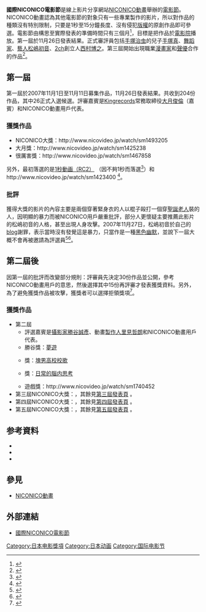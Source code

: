 {{Japanese|japanese=国際ニコニコ映画祭|kana=こくさいニコニコえいがさい|romaji=Kokusai Niconico Ēgasai}}
'''國際NICONICO電影節'''是線上影片分享網站[[NICONICO動畫|NICONICO動畫]]舉辦的[[電影節|電影節]]。NICONICO動畫認為其他電影節的對象只有一些專業製作的影片，所以對作品的種類沒有特別限制，只要是1秒至15分鐘長度、沒有侵犯[[版權|版權]]的原創作品即可參選。電影節由構思至實際發表的準備時間只有三個月<ref>{{cite web|url= http://ascii.jp/elem/000/000/080/80439/|script-title= ja:内輪ウケをオープンに──手塚眞が語る「国際ニコニコ映画祭」の狙い|accessdate= 2007-11-28|author= |date= 2007-11-02|publisher= ASCII|language= ja|archive-date= 2020-10-27|archive-url= https://web.archive.org/web/20201027232129/https://ascii.jp/elem/000/000/080/80439/|dead-url= no}}</ref>，目標是把作品於[[電影院|電影院]]播放。第一屆於11月26日發表結果。正式審評員包括[[手塚治虫|手塚治虫]]的兒子[[手塚真|手塚真]]、[[舞蹈家|舞蹈家]]{{lang|ja|[[スメリー|スメリー]]}}、[[藝人|藝人]][[松嶋初音|松嶋初音]]、[[2ch|2ch]]創立人[[西村博之|西村博之]]。第三屆開始出現職業[[漫畫家|漫畫家]]和[[聲優|聲優]]合作的作品<ref>{{Cite web |url=http://www.nicovideo.jp/watch/sm2243217 |title=存档副本 |accessdate=2008-02-27 |archive-date=2016-03-05 |archive-url=https://web.archive.org/web/20160305073851/http://www.nicovideo.jp/watch/sm2243217 |dead-url=no }}</ref>。

== 第一屆 ==
第一屆於2007年11月1日至11月11日募集作品，11月26日發表結果。共收到204份作品，其中26正式入選候選。評審嘉賓是[[Kingrecords|Kingrecords]]常務取締役[[大月俊倫|大月俊倫]]（嘉賓）和NICONICO動畫用戶代表{{nihongo|若村P|わかむらP}}。

=== 獲獎作品 ===
*NICONICO大獎：http://www.nicovideo.jp/watch/sm1493205 {{Wayback|url=http://www.nicovideo.jp/watch/sm1493205 |date=20201225110656 }}
*大月獎：http://www.nicovideo.jp/watch/sm1425238 {{Wayback|url=http://www.nicovideo.jp/watch/sm1425238 |date=20140821061823 }}
*很厲害獎：http://www.nicovideo.jp/watch/sm1467858 {{Wayback|url=http://www.nicovideo.jp/watch/sm1467858 |date=20160305074514 }}

另外，最初落選的是[http://www.nicovideo.jp/watch/sm1423079 1秒動画（RC2）] {{Wayback|url=http://www.nicovideo.jp/watch/sm1423079 |date=20180615175632 }}（因不夠1秒而落選<ref>{{cite web|url= http://sankei.jp.msn.com/economy/it/071104/its0711041004000-n1.htm|script-title= ja:「国際ニコニコ映画祭」早くも落選作品決定？！|accessdate= 2007-11-28|author= |date= 2007-11-04|publisher= 產經新聞|language= ja|deadurl= yes|archiveurl= https://web.archive.org/web/20071123025458/http://sankei.jp.msn.com/economy/it/071104/its0711041004000-n1.htm|archivedate= 2007-11-23}}</ref>）和http://www.nicovideo.jp/watch/sm1423400 {{Wayback|url=http://www.nicovideo.jp/watch/sm1423400 |date=20160305074920 }}<ref>{{Cite web |url=http://blog.nicovideo.jp/2007/11/post_198.php |title=ニコニコ映画祭投稿作品　早くも落選動画発表 |access-date=2007-11-28 |archive-url=https://web.archive.org/web/20071104111621/http://blog.nicovideo.jp/2007/11/post_198.php |archive-date=2007-11-04 |dead-url=yes }}</ref>。

=== 批評 ===
獲得大獎的影片的內容主要是兩個穿著緊身衣的人以棍子毆打一個穿[[聖誕老人|聖誕老人]]裝的人，因明顯的暴力而被NICONICO用戶嚴重批評，部分人更懷疑主要推薦此影片的松嶋初音的人格，甚至出現人身攻擊。2007年11月27日，松嶋初音於自己的[[blog|blog]]謝罪，表示當時沒有發覺這是暴力，只當作是一種[[黑色幽默|黑色幽默]]，並說下一屆大概不會再被邀請為評選員<ref>{{Cite web |url=http://ameblo.jp/matsushimasu/entry-10057451158.html |title=松嶋初音blog - 國際NICONICO電影節 |accessdate=2007-11-28 |archive-date=2016-03-05 |archive-url=https://web.archive.org/web/20160305071912/http://ameblo.jp/matsushimasu/entry-10057451158.html |dead-url=no }}</ref><ref>{{cite web|url= http://sankei.jp.msn.com/entertainments/entertainers/071128/tnr0711281107007-n1.htm|script-title= ja:ニコニコ大賞はいじめ動画？アイドル審査員謝罪|accessdate= 2007-11-28|author= |date= 2007-11-28|publisher= 產經新聞|language= ja|deadurl= yes|archiveurl= https://web.archive.org/web/20071130035828/http://sankei.jp.msn.com/entertainments/entertainers/071128/tnr0711281107007-n1.htm|archivedate= 2007-11-30}}</ref>。

== 第二屆後 ==
因第一屆的批評而改變部分規則：評審員先決定30份作品並公開，參考NICONICO動畫用戶的意思，然後選擇其中15份再評審才發表獲獎資料。另外，為了避免獲獎作品被攻擊，獲獎者可以選擇拒領獎項<ref>{{Cite web |url=http://blog.nicovideo.jp/2007/11/post_210.php |title=關於第2回國際NICONICO電影節 |access-date=2007-12-02 |archive-url=https://web.archive.org/web/20071202124945/http://blog.nicovideo.jp/2007/11/post_210.php |archive-date=2007-12-02 |dead-url=yes }}</ref>。

=== 獲獎作品 ===
*第二屆
**評選嘉賓是[[攝影家|攝影家]][[勝谷誠彥|勝谷誠彥]]、動畫[[製作人|製作人]][[里見哲朗|里見哲朗]]和NICONICO動畫用戶代表{{lang|ja|ヲタケン}}。
**勝谷獎：[http://www.nicovideo.jp/watch/sm1746299 夢遊] {{Wayback|url=http://www.nicovideo.jp/watch/sm1746299 |date=20160305073922 }}
**{{lang|ja|スメリー}}獎：[http://www.nicovideo.jp/watch/sm1684205 塊男高校校歌] {{Wayback|url=http://www.nicovideo.jp/watch/sm1684205 |date=20160305074034 }}
**{{lang|ja|ひろゆき}}獎：[http://www.nicovideo.jp/watch/sm1752960 日常的腦内思考] {{Wayback|url=http://www.nicovideo.jp/watch/sm1752960 |date=20190725093118 }}
**遊戲獎：http://www.nicovideo.jp/watch/sm1740452 {{Wayback|url=http://www.nicovideo.jp/watch/sm1740452 |date=20160305073749 }}
*第三屆NICONICO大獎：{{lang|ja|[http://www.nicovideo.jp/watch/sm2262314 カッコイイ、眼鏡の外し方。]}}，其餘見[http://www.nicovideo.jp/static/festival/award_03.html 第三屆發表頁] {{Wayback|url=http://www.nicovideo.jp/static/festival/award_03.html |date=20081223232225 }}。
*第四屆NICONICO大獎：{{lang|ja|[http://www.nicovideo.jp/watch/sm2849637 15秒でわかる日本のむかしばなし]}}，其餘見[http://www.nicovideo.jp/static/festival/award_04.html 第四屆發表頁] {{Wayback|url=http://www.nicovideo.jp/static/festival/award_04.html |date=20081222090639 }}。
*第五屆NICONICO大獎：{{lang|ja|[http://www.nicovideo.jp/watch/sm3497484 よこ]}}，其餘見[http://www.nicovideo.jp/static/festival/award_05.html 第五屆發表頁] {{Wayback|url=http://www.nicovideo.jp/static/festival/award_05.html |date=20081223222307 }}。

== 参考資料 ==
<div class="references-small">
<references />
*{{cite web|url= http://internet.watch.impress.co.jp/cda/news/2007/11/01/17382.html|script-title= ja:ニコニコ動画で「国際ニコニコ映画祭」の作品募集開始|accessdate= 2007-11-28|author= |date= 2007-11-01|publisher= INTERNET Watch|language= ja|archive-date= 2016-03-04|archive-url= https://web.archive.org/web/20160304124341/http://internet.watch.impress.co.jp/cda/news/2007/11/01/17382.html|dead-url= no}}
*{{cite web|url= http://www.itmedia.co.jp/news/articles/0711/02/news009.html|script-title= ja:ヲタ芸もOK 「国際ニコニコ映画祭」募集スタート|accessdate= 2007-11-28|author= |date= 2007-11-02|publisher= ITmedia|language= ja|archive-date= 2018-01-08|archive-url= https://web.archive.org/web/20180108023012/http://www.itmedia.co.jp/news/articles/0711/02/news009.html|dead-url= no}}
*{{cite web |url=http://www.yomiuri.co.jp/net/cnet/20071127nt03.htm |script-title=ja:第一回「国際ニコニコ映画祭」の選考結果を発表 |accessdate=2007-11-28 |author= |date=2007-11-27 |publisher=CNET |language=ja |archiveurl=https://web.archive.org/web/20080302043844/http://www.yomiuri.co.jp/net/cnet/20071127nt03.htm |archivedate=2008-03-02 |deadurl=yes }}
</div>

== 參見 ==
*[[NICONICO動畫|NICONICO動畫]]

== 外部連結 ==
*{{Ja icon}}[http://www.nicovideo.jp/static/festival/ 國際NICONICO電影節] {{Wayback|url=http://www.nicovideo.jp/static/festival/ |date=20090130105442 }}

[[Category:日本电影獎項|Category:日本电影獎項]]
[[Category:日本动画|Category:日本动画]]
[[Category:国际电影节|Category:国际电影节]]